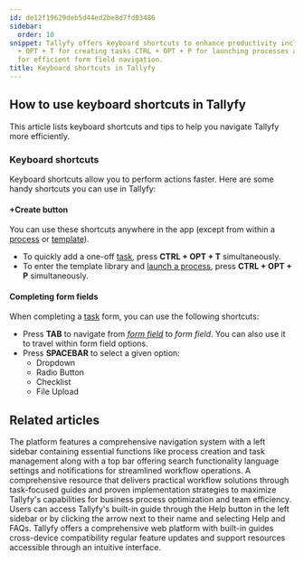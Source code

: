 ```yaml
---
id: de12f19629deb5d44ed2be8d7fd03486
sidebar:
  order: 10
snippet: Tallyfy offers keyboard shortcuts to enhance productivity including CTRL
  + OPT + T for creating tasks CTRL + OPT + P for launching processes and TAB/SPACEBAR
  for efficient form field navigation.
title: Keyboard shortcuts in Tallyfy
---
```


## How to use keyboard shortcuts in Tallyfy

This article lists keyboard shortcuts and tips to help you navigate Tallyfy more efficiently.

### Keyboard shortcuts

Keyboard shortcuts allow you to perform actions faster. Here are some handy shortcuts you can use in Tallyfy:

#### +Create button

You can use these shortcuts anywhere in the app (except from within a [process](/products/pro/tracking-and-tasks/processes/) or [template](/products/pro/documenting/templates/)).

- To quickly add a one-off [task](/products/pro/tracking-and-tasks/tasks/), press **CTRL + OPT + T** simultaneously.
- To enter the template library and [launch a process](/products/pro/launching/), press **CTRL + OPT + P** simultaneously.

#### Completing form fields

When completing a [task](/products/pro/tracking-and-tasks/tasks/) form, you can use the following shortcuts:

- Press **TAB** to navigate from _[form field](/products/pro/tracking-and-tasks/tasks/what-are-form-fields-in-tallyfy/)_ to _form field_. You can also use it to travel within form field options.
- Press **SPACEBAR** to select a given option:
  - Dropdown
  - Radio Button
  - Checklist
  - File Upload


## Related articles
<CardGrid>
<LinkTitleCard header="<b>Tutorials > Navigate Tallyfy</b>" href="/products/pro/tutorials/navigate-tallyfy/" > The platform features a comprehensive navigation system with a left sidebar containing essential functions like process creation and task management along with a top bar offering search functionality language settings and notifications for streamlined workflow operations. </LinkTitleCard>
<LinkTitleCard header="<b>Tutorials > How-to guides</b>" href="/products/pro/tutorials/how-to/" > A comprehensive resource that delivers practical workflow solutions through task-focused guides and proven implementation strategies to maximize Tallyfy's capabilities for business process optimization and team efficiency. </LinkTitleCard>
<LinkTitleCard header="<b>Support > In-app user guide</b>" href="/products/pro/miscellaneous/support/how-to-access-the-tallyfy-user-guide/" > Users can access Tallyfy's built-in guide through the Help button in the left sidebar or by clicking the arrow next to their name and selecting Help and FAQs. </LinkTitleCard>
<LinkTitleCard header="<b>Tutorials > Key features</b>" href="/products/pro/tutorials/features/" > Tallyfy offers a comprehensive web platform with built-in guides cross-device compatibility regular feature updates and support resources accessible through an intuitive interface. </LinkTitleCard>
</CardGrid>